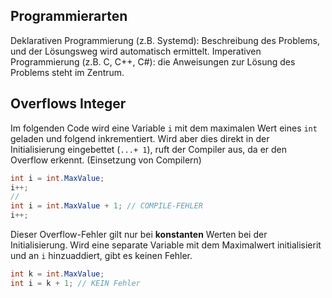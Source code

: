 ## Programmierarten

Deklarativen Programmierung (z.B. Systemd): Beschreibung des Problems, und der Lösungsweg wird automatisch ermittelt.
Imperativen Programmierung (z.B. C, C++, C#): die Anweisungen zur Lösung des Problems steht im Zentrum.

## Overflows Integer

Im folgenden Code wird eine Variable `i` mit dem maximalen Wert eines `int` geladen und folgend inkrementiert. Wird aber dies direkt in der Initialisierung eingebettet (`...+ 1`), ruft der Compiler aus, da er den Overflow erkennt. (Einsetzung von Compilern)

```csharp
int i = int.MaxValue;
i++;
// 
int i = int.MaxValue + 1; // COMPILE-FEHLER
i++;
```

::: callout-caution

Dieser Overflow-Fehler gilt nur bei **konstanten** Werten bei der Initialisierung. Wird eine separate Variable mit dem Maximalwert initialisierit und an `i` hinzuaddiert, gibt es keinen Fehler.

```csharp
int k = int.MaxValue;
int i = k + 1; // KEIN Fehler
```
:::
